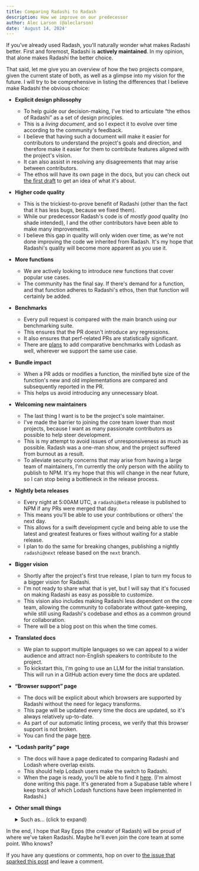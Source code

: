 ```yaml
---
title: Comparing Radashi to Radash
description: How we improve on our predecessor
author: Alec Larson (@aleclarson)
date: 'August 14, 2024'
---
```


If you've already used Radash, you'll naturally wonder what makes Radashi better. First and foremost, Radashi is **actively maintained**. In my opinion, that alone makes Radashi the better choice.

That said, let me give you an overview of how the two projects compare, given the current state of both, as well as a glimpse into my vision for the future. I will try to be comprehensive in listing the differences that I believe make Radashi the obvious choice:

- **Explicit design philosophy**

  - To help guide our decision-making, I've tried to articulate “the ethos of Radashi” as a set of design principles.
  - This is a _living document_, and so I expect it to evolve over time according to the community's feedback.
  - I believe that having such a document will make it easier for contributors to understand the project's goals and direction, and therefore make it easier for them to contribute features aligned with the project's vision.
  - It can also assist in resolving any disagreements that may arise between contributors.
  - The ethos will have its own page in the docs, but you can check out [the first draft](https://github.com/orgs/radashi-org/discussions/20) to get an idea of what it's about.

- **Higher code quality**

  - This is the trickiest-to-prove benefit of Radashi (other than the fact that it has less bugs, because we fixed them).
  - While our predecessor Radash's code is of _mostly good_ quality (no shade intended), I and the other contributors have been able to make many improvements.
  - I believe this gap in quality will only widen over time, as we're not done improving the code we inherited from Radash. It's my hope that Radashi's quality will become more apparent as you use it.

- **More functions**

  - We are actively looking to introduce new functions that cover popular use cases.
  - The community has the final say. If there's demand for a function, and that function adheres to Radashi's ethos, then that function will certainly be added.

- **Benchmarks**

  - Every pull request is compared with the main branch using our benchmarking suite.
  - This ensures that the PR doesn't introduce any regressions.
  - It also ensures that perf-related PRs are statistically significant.
  - There are [plans](https://github.com/radashi-org/radashi/issues/130) to add comparative benchmarks with Lodash as well, wherever we support the same use case.

- **Bundle impact**

  - When a PR adds or modifies a function, the minified byte size of the function's new and old implementations are compared and subsequently reported in the PR.
  - This helps us avoid introducing any unnecessary bloat.

- **Welcoming new maintainers**

  - The last thing I want is to be the project's sole maintainer.
  - I've made the barrier to joining the core team lower than most projects, because I want as many passionate contributors as possible to help steer development.
  - This is my attempt to avoid issues of unresponsiveness as much as possible. Radash was a one-man show, and the project suffered from burnout as a result.
  - To alleviate security concerns that may arise from having a large team of maintainers, I'm currently the only person with the ability to publish to NPM. It's my hope that this will change in the near future, so I can stop being a bottleneck in the release process.

- **Nightly beta releases**

  - Every night at 5:00AM UTC, a `radashi@beta` release is published to NPM if any PRs were merged that day.
  - This means you'll be able to use your contributions or others' the next day.
  - This allows for a swift development cycle and being able to use the latest and greatest features or fixes without waiting for a stable release.
  - I plan to do the same for breaking changes, publishing a nightly `radashi@next` release based on the `next` branch.

- **Bigger vision**

  - Shortly after the project's first true release, I plan to turn my focus to a bigger vision for Radashi.
  - I'm not ready to share what that is yet, but I will say that it's focused on making Radashi as easy as possible to customize.
  - This vision also includes making Radashi less dependent on the core team, allowing the community to collaborate without gate-keeping, while still using Radashi's codebase and ethos as a common ground for collaboration.
  - There will be a blog post on this when the time comes.

- **Translated docs**

  - We plan to support multiple languages so we can appeal to a wider audience and attract non-English speakers to contribute to the project.
  - To kickstart this, I'm going to use an LLM for the initial translation. This will run in a GitHub action every time the docs are updated.

- **“Browser support” page**

  - The docs will be explicit about which browsers are supported by Radashi without the need for legacy transforms.
  - This page will be updated every time the docs are updated, so it's always relatively up-to-date.
  - As part of our automatic linting process, we verify that this browser support is not broken.
  - You can find the page [here](https://radashi-org.github.io/browser-support/).

- **“Lodash parity” page**

  - The docs will have a page dedicated to comparing Radashi and Lodash where overlap exists.
  - This should help Lodash users make the switch to Radashi.
  - When the page is ready, you'll be able to find it [here](https://radashi-org.github.io/lodash-parity/). (I'm almost done writing this page. It's generated from a Supabase table where I keep track of which Lodash functions have been implemented in Radashi.)

- **Other small things**
  <details>
    <summary>Such as... (click to expand)</summary>
    <ul>
      <li>
        <p>
          <strong>Protected main branch</strong>: PRs must pass automated checks
          before they can be merged. I will never push fixes or features
          directly to main, even though I have that privilege.
        </p>
      </li>
      <li>
        <p>
          <strong>Conventional commits</strong>: I've added a commit message
          linter to ensure that all commits follow the{' '}
          <a href="https://www.conventionalcommits.org/en/v1.0.0/#summary">
            conventional commits
          </a>{' '}
          specification.
        </p>
      </li>
      <li>
        <p>
          <strong>RFC process</strong>: New features and breaking changes are
          often{' '}
          <a href="https://github.com/orgs/radashi-org/discussions/categories/rfcs">
            submitted as an RFC
          </a>{' '}
          to encourage community involvement in the decision-making process
        </p>
      </li>
      <li>
        <p>
          <strong>Preview releases</strong>: If you can't wait for a PR to be
          merged, the PR author can comment <code>/publish</code> to publish a
          preview release of the PR to NPM for immediate use
        </p>
      </li>
      <li>
        <p>
          <strong>Generated changelog</strong>: Essentially a filtered commit
          history that excludes non-code changes to make it easy to see what's
          new
        </p>
      </li>
      <li>
        <p>
          <strong>High-level release notes</strong>: These will include
          high-level explanations and code examples for the changes in each
          release
        </p>
      </li>
      <li>
        <p>
          <strong>Contribution scripts</strong>: Scripts like{' '}
          <code>pnpm add-function</code> have been added to streamline the
          contribution process
        </p>
      </li>
      <li>
        <p>
          <strong>JSR.io package</strong>: If you use Deno or you just resonate
          with the JSR.io philosophy, you can use{' '}
          <a href="https://jsr.io/@radashi-org/radashi">the JSR.io package</a>{' '}
          instead of the NPM package
        </p>
      </li>
      <li>
        <p>
          <strong>Better tooling</strong>: I've switched the project to use{' '}
          <a href="https://vitest.dev/guide/comparisons">Vitest</a> for testing
          (instead of Jest), <a href="https://biomejs.dev/">Biome</a> for
          linting/formatting source code (instead of TSLint/Prettier), and{' '}
          <a href="https://refine.dev/blog/pnpm-vs-npm-and-yarn/">PNPM</a> for
          package management (instead of Yarn).
        </p>
      </li>
      <li>
        <p>
          <strong>Easier to copy-paste</strong>: If one of Radashi's functions
          isn't meeting your needs, you can easily copy-paste it into your
          project and change it as you see fit, because our functions always
        </p>
      </li>
    </ul>
  </details>

In the end, I hope that Ray Epps (the creator of Radash) will be proud of where we've taken Radashi. Maybe he'll even join the core team at some point. Who knows?

If you have any questions or comments, hop on over to [the issue that sparked this post](https://github.com/radashi-org/radashi/issues/168) and leave a comment.

